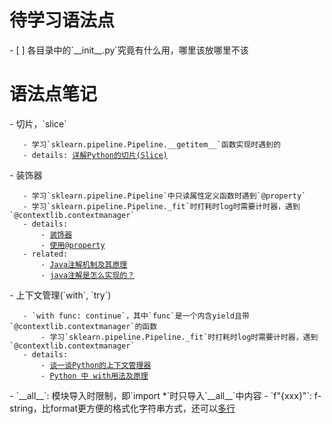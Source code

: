 = 待学习语法点 =
- [ ] 各目录中的`__init__.py`究竟有什么用，哪里该放哪里不该


= 语法点笔记 =
- 切片，`slice`
    - 学习`sklearn.pipeline.Pipeline.__getitem__`函数实现时遇到的
    - details: [[https://blog.csdn.net/liuyuan185442111/article/details/47039651|详解Python的切片(Slice)]]
- 装饰器
    - 学习`sklearn.pipeline.Pipeline`中只读属性定义函数时遇到`@property`
    - 学习`sklearn.pipeline.Pipeline._fit`时打耗时log时需要计时器，遇到`@contextlib.contextmanager`
    - details:
        - [[https://www.liaoxuefeng.com/wiki/1016959663602400/1017451662295584|装饰器]]
        - [[https://www.liaoxuefeng.com/wiki/897692888725344/923030547069856|使用@property]]
    - related:
        - [[https://blog.csdn.net/wangyangzhizhou/article/details/51698638|Java注解机制及其原理]]
        - [[https://www.zhihu.com/question/24401191/answer/37601385?utm_source=wechat_session&utm_medium=social&utm_oi=53708763168768|java注解是怎么实现的？]]
- 上下文管理(`with`, `try`)
    - `with func: continue`，其中`func`是一个内含yield且带`@contextlib.contextmanager`的函数
        - 学习`sklearn.pipeline.Pipeline._fit`时打耗时log时需要计时器，遇到`@contextlib.contextmanager`
    - details:
        - [[http://www.bjhee.com/python-context.html|谈一谈Python的上下文管理器]]
        - [[https://blog.csdn.net/u012609509/article/details/72911564|Python 中 with用法及原理]]
- `__all__`: 模块导入时限制，即`import *`时只导入`__all__`中内容
- `f"{xxx}"`: f-string，比format更方便的格式化字符串方式，还可以[[https://mlln.cn/2018/05/19/python3%20f-string%E6%A0%BC%E5%BC%8F%E5%8C%96%E5%AD%97%E7%AC%A6%E4%B8%B2%E7%9A%84%E9%AB%98%E7%BA%A7%E7%94%A8%E6%B3%95/|多行]]
